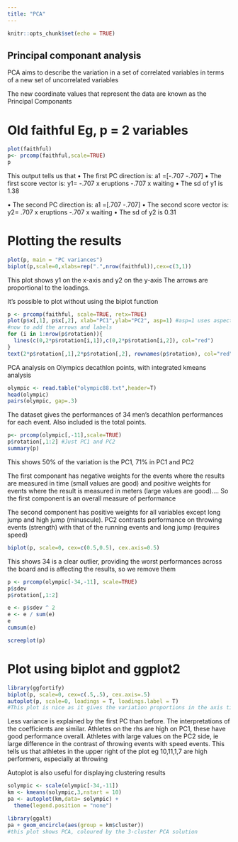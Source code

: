 ---
title: "PCA"
---

```{r setup, include=FALSE}
knitr::opts_chunk$set(echo = TRUE)
```

## Principal componant analysis
PCA aims to describe the variation in a set of correlated variables
in terms of a new set of uncorrelated variables

The new coordinate values that represent the data are known
as the Principal Componants


# Old faithful Eg, p = 2 variables

```{r}
plot(faithful)
p<- prcomp(faithful,scale=TRUE)
p
```

This output tells us that
• The first PC direction is:
    a1 =[-.707
         -.707]
• The first score vector is:
    y1= -.707 x eruptions -.707 x waiting
• The sd of y1 is 1.38

• The second PC direction is:
    a1 =[.707
         -.707]
• The second score vector is:
    y2= .707 x eruptions -.707 x waiting
• The sd of y2 is 0.31


# Plotting the results
```{r}
plot(p, main = "PC variances")
biplot(p,scale=0,xlabs=rep(".",nrow(faithful)),cex=c(3,1))
```

This plot shows y1 on the x-axis and y2 on the y-axis
The arrows are proportional to the loadings.


It's possible to plot without using the biplot function
```{r}
p <- prcomp(faithful, scale=TRUE, retx=TRUE)
plot(p$x[,1], p$x[,2], xlab="PC1",ylab="PC2", asp=1) #asp=1 uses aspect ratio of 1
#now to add the arrows and labels
for (i in 1:nrow(p$rotation)){
  lines(c(0,2*p$rotation[i,1]),c(0,2*p$rotation[i,2]), col="red")
}
text(2*p$rotation[,1],2*p$rotation[,2], rownames(p$rotation), col="red")

```

PCA analysis on Olympics decathlon points, with integrated kmeans analysis
```{r}
olympic <- read.table("olympic88.txt",header=T)
head(olympic)
pairs(olympic, gap=.3)
```

The dataset gives the performances of 34 men's decathlon performances for each event. Also included is the total points.

```{r}
p<- prcomp(olympic[,-11],scale=TRUE)
p$rotation[,1:2] #Just PC1 and PC2
summary(p)
```

This shows 50% of the variation is the PC1, 71% in PC1 and PC2

The first componant has negative weights for the events where the results are measured in time (small values are good) and positive weights for events where the result is measured in meters (large values are good).... So the first component is an overall measure of performance

The second component has positive weights for all variables except long jump and high jump (minuscule). PC2 contrasts performance on throwing events (strength) with that of the running events and long jump (requires speed)

```{r}
biplot(p, scale=0, cex=c(0.5,0.5), cex.axis=0.5)
```

This shows 34 is a clear outlier, providing the worst performances across the board and is affecting the results, so we remove them

```{r}
p <- prcomp(olympic[-34,-11], scale=TRUE)
p$sdev
p$rotation[,1:2]

e <- p$sdev ^ 2
e <- e / sum(e)
e
cumsum(e)

screeplot(p)
```

# Plot using biplot and ggplot2

```{r}
library(ggfortify)
biplot(p, scale=0, cex=c(.5,.5), cex.axis=.5)
autoplot(p, scale=0, loadings = T, loadings.label = T) 
#This plot is nice as it gives the variation proportions in the axis titles
```

Less variance is explained by the first PC than before. The interpretations of the coefficients are similar.
Athletes on the rhs are high on PC1, these have good performance overall. 
Athletes with large values on the PC2 side, ie large difference in the contrast of throwing events with speed events. This tells us that athletes in the upper right of the plot eg 10,11,1,7 are high performers, especially at throwing


Autoplot is also useful for displaying clustering results
```{r}
solympic <- scale(olympic[-34,-11])
km <- kmeans(solympic,3,nstart = 10)
pa <- autoplot(km,data= solympic) +
  theme(legend.position = "none")

library(ggalt)
pa + geom_encircle(aes(group = km$cluster))
#this plot shows PCA, coloured by the 3-cluster PCA solution
```


```{r}
```
